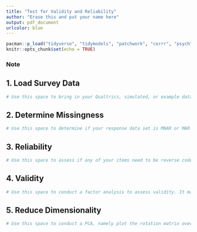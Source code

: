 ```yaml
---
title: "Test for Validity and Reliability"
author: "Erase this and put your name here"
output: pdf_document
urlcolor: blue
---
```


```r
pacman::p_load("tidyverse", "tidymodels", "patchwork", "corrr", "psych", "mice", "naniar", "reactable")
knitr::opts_chunk$set(echo = TRUE)
```

### Note


## 1. Load Survey Data

```r
# Use this space to bring in your Qualtrics, simulated, or example data set 
```


## 2. Determine Missingness

```r
# Use this space to determine if your response data set is MNAR or MAR (MCAR) and conduct a multiple imputation if necessary. It may be easier to copy and paste empty code chunks so you don't have everything in one place, but it is not required.
```


## 3. Reliability

```r
# Use this space to assess if any of your items need to be reverse coded. Then compute the internal consistency. It may be easier to copy and paste empty code chunks so you don't have everything in one place, but it is not required.
```


## 4. Validity

```r
# Use this space to conduct a factor analysis to assess validity. It may be easier to copy and paste empty code chunks so you don't have everything in one place, but it is not required.
```


## 5. Reduce Dimensionality 

```r
# Use this space to conduct a PCA, namely plot the rotation matrix overlaying the corresponding scatterplot with scaling/centering and plot the variance explained. It may be easier to copy and paste empty code chunks so you don't have everything in one place, but it is not required.
```
